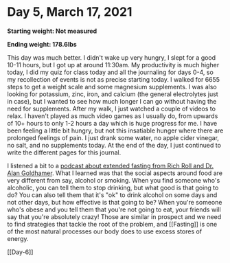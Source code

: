 # Day 5, March 17, 2021

**Starting weight: Not measured**

**Ending weight: 178.6lbs**

This day was much better. I didn't wake up very hungry, I slept for a good 10-11 hours, but I got up at around 11:30am. My productivity is much higher today, I did my quiz for class today and all the journaling for days 0-4, so my recollection of events is not as precise starting today. I walked for 6655 steps to get a weight scale and some magnesium supplements. I was also looking for potassium, zinc, iron, and calcium (the general electrolytes just in case), but I wanted to see how much longer I can go without having the need for supplements. After my walk, I just watched a couple of videos to relax. I haven't played as much video games as I usually do, from upwards of 10+ hours to only 1-2 hours a day which is huge progress for me. I have been feeling a little bit hungry, but not this insatiable hunger where there are prolonged feelings of pain. I just drank some water, no apple cider vinegar, no salt, and no supplements today. At the end of the day, I just continued to write the different pages for this journal. 

I listened a bit to a [podcast about extended fasting from Rich Roll and Dr. Alan Goldhamer](https://youtu.be/yaWVflQolmM). What I learned was that the social aspects around food are very different from say, alcohol or smoking. When you find someone who's alcoholic, you can tell them to stop drinking, but what good is that going to do? You can also tell them that it's "ok" to drink alcohol on some days and not other days, but how effective is that going to be? When you're someone who's obese and you tell them that you're not going to eat, your friends will say that you're absolutely crazy! Those are similar in prospect and we need to find strategies that tackle the root of the problem, and [[Fasting]] is one of the most natural processes our body does to use excess stores of energy. 

[[Day-6]]